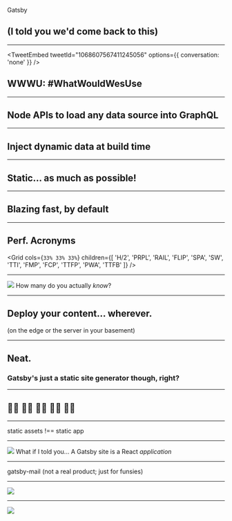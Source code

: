 


<Fit>Gatsby</Fit>

## (I told you we'd come back to this)

---

<TweetEmbed tweetId="1068607567411245056" options={{ conversation: 'none' }} />

## WWWU: #WhatWouldWesUse

---

## Node APIs to load any data source into GraphQL

---

## Inject dynamic data at build time

---

## Static... as much as possible!

---

## Blazing fast, by default

---

## Perf. Acronyms

<Grid cols={`33% 33% 33%`} children={[
  'H/2',
  'PRPL',
  'RAIL',
  'FLIP',
  'SPA',
  'SW',
  'TTI',
  'FMP',
  'FCP',
  'TTFP',
  'PWA',
  'TTFB'
]} />

---

<Image src="https://media.giphy.com/media/l41YtZOb9EUABnuqA/giphy.gif" darken={0.5}>
  <Fit>How many do you actually <em>know</em>?</Fit>
</Image>

---

## Deploy your content... wherever.

(on the edge or the server in your basement)

---

## Neat.

### Gatsby's just a static site generator though, right?

---

## 🙅‍♀️ 🙅‍♀️ 🙅‍♀️ 🙅‍♀️ 🙅‍♀️

---

<Fit>static assets !== static app</Fit>

---

<Image src="https://www.meme-arsenal.com/memes/8d9bcd17d3c2acabf8695d294d06ee2a.jpg" darken={0.5}>
  <Fit>What if I told you...</Fit>
  <Fit background="black">A Gatsby site is a React <em>application</em></Fit>
</Image>

---
<Airmail />
<Fit>gatsby-mail</Fit>
<Fit>(not a real product; just for funsies)</Fit>
<Airmail />

---


<Image src="./images/gatsby-mail-landing.png" size="contain"/>

---


<Image src="./images/gatsby-mail-app.png" size="contain" />
